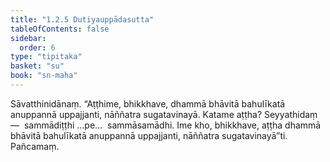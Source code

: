 ```yaml
---
title: "1.2.5 Dutiyauppādasutta"
tableOfContents: false
sidebar:
  order: 6
type: "tipitaka"
basket: "su"
book: "sn-maha"
---
```



<DynamicBreadcrumb />

<Division number="15" book="sn-maha">

<Paragraph number="72" book="sn-maha">
Sāvatthinidānaṃ. “Aṭṭhime, bhikkhave, dhammā bhāvitā bahulīkatā anuppannā uppajjanti, nāññatra sugatavinayā. Katame aṭṭha? Seyyathidaṃ—  sammādiṭṭhi …pe…  sammāsamādhi. Ime kho, bhikkhave, aṭṭha dhammā bhāvitā bahulīkatā anuppannā uppajjanti, nāññatra sugatavinayā”ti.

</Paragraph>
</Division>

<Paragraph number="73" type="center" book="sn-maha">
Pañcamaṃ.
</Paragraph>